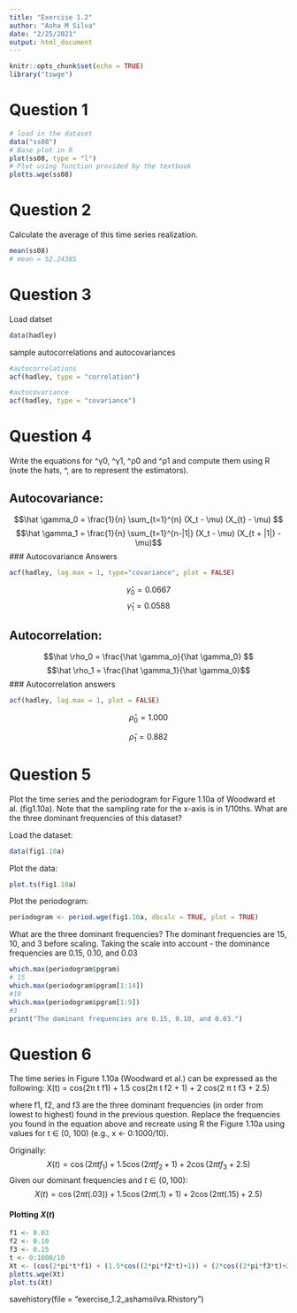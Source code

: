 ```yaml
---
title: "Exercise 1.2"
author: "Asha M Silva" 
date: "2/25/2021"
output: html_document
---
```


```r
knitr::opts_chunk$set(echo = TRUE)
library("tswge")
```


# Question 1

```r

# load in the dataset 
data("ss08")
# Base plot in R
plot(ss08, type = "l")
# Plot using function provided by the textbook
plotts.wge(ss08)
```

# Question 2
Calculate the average of this time series realization.

```r
mean(ss08)
# mean = 52.24385
```

# Question 3

Load datset
```r
data(hadley)
```

sample autocorrelations and autocovariances
```r
#autocorrelations
acf(hadley, type = "correlation")

#autocovariance
acf(hadley, type = "covariance")
```

# Question 4
Write the equations for ^γ0, ^γ1, ^ρ0 and ^ρ1 and compute them using R (note the hats, ^, are to represent the estimators).

## Autocovariance:
$$\hat \gamma_0 = \frac{1}{n} \sum_{t=1}^{n} (X_t - \mu) (X_{t} - \mu) $$
$$\hat \gamma_1 = \frac{1}{n} \sum_{t=1}^{n-|1|} (X_t - \mu) (X_{t + |1|} - \mu)$$
### Autocovariance Answers
```r
acf(hadley, lag.max = 1, type="covariance", plot = FALSE)
```

$$\hat \gamma_0 = 0.0667$$ 
$$\hat \gamma_1 = 0.0588$$

## Autocorrelation:
$$\hat \rho_0 = \frac{\hat \gamma_o}{\hat \gamma_0} $$
$$\hat \rho_1 = \frac{\hat \gamma_1}{\hat \gamma_0}$$
### Autocorrelation answers
```r
acf(hadley, lag.max = 1, plot = FALSE)
```

$$\hat \rho_0 = 1.000$$ 

$$\hat \rho_1 = 0.882$$

# Question 5

Plot the time series and the periodogram for Figure 1.10a of Woodward et al. (fig1.10a). Note that 
the sampling rate for the x-axis is in 1/10ths. What are the three dominant frequencies of this 
dataset?

Load the dataset:
```r
data(fig1.10a)
```

Plot the data:
```r
plot.ts(fig1.10a)
```

Plot the periodogram:
```r
periodogram <- period.wge(fig1.10a, dbcalc = TRUE, plot = TRUE)
```

What are the three dominant frequencies?
The dominant frequencies are 15, 10, and 3 before scaling.
Taking the scale into account - the dominance frequencies are 0.15, 0.10, and 0.03
```r
which.max(periodogram$pgram)
# 15
which.max(periodogram$pgram[1:14])
#10
which.max(periodogram$pgram[1:9])
#3
print("The dominant frequencies are 0.15, 0.10, and 0.03.")
```

# Question 6
The time series in Figure 1.10a (Woodward et al.) can be expressed as the following:
X(t) = cos(2π t f1) + 1.5 cos(2π t f2 + 1) + 2 cos(2 π t f3 + 2.5)

where f1, f2, and f3 are the three dominant frequencies (in order from lowest to highest) found in the previous question. Replace the frequencies you found in the equation above and recreate using R the Figure 1.10a using values for t ∈ (0, 100) (e.g., x <- 0:1000/10).

Originally:
$$X(t) = \cos(2\pi t f_1) + 1.5 \cos(2\pi t f_2 + 1) + 2 \cos(2 \pi t f_3 + 2.5)$$
Given our dominant frequencies and $t \in (0, 100)$:
$$X(t) = \cos(2\pi t (.03)) + 1.5 \cos(2\pi t (.1) + 1) + 2 \cos(2 \pi t (.15) + 2.5)$$

#### Plotting $X(t)$
```r
f1 <- 0.03
f2 <- 0.10
f3 <- 0.15
t <- 0:1000/10
Xt <- (cos(2*pi*t*f1) + (1.5*cos((2*pi*f2*t)+1)) + (2*cos((2*pi*f3*t)+2.5)))
plotts.wge(Xt)
plot.ts(Xt)
```


savehistory(file = "exercise_1.2_ashamsilva.Rhistory")

